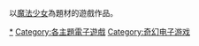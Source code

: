以[[魔法少女|魔法少女]]為題材的遊戲作品。

[[Category:魔法少女|*]]
[[Category:各主題電子遊戲|Category:各主題電子遊戲]]
[[Category:奇幻电子游戏|Category:奇幻电子游戏]]